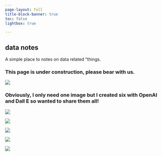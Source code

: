 ```yaml
---
page-layout: full
title-block-banner: true
toc: false
lightbox: true

---
```




## data notes

A simple place to notes on data related "things.


### This page is under construction, please bear with us. 

![](bearwithme/bearwithme5.png){group="my-gallery"}


### Obviously, I only need one image but I created six with OpenAI and Dall E so wanted to share them all!

![](bearwithme/bearwithme2.png){group="my-gallery"}

![](bearwithme/bearwithme3.png){group="my-gallery"}

![](bearwithme/bearwithme4.png){group="my-gallery"}

![](bearwithme/bearwithme1.png){group="my-gallery"}

![](bearwithme/bearwithme6.png){group="my-gallery"}

